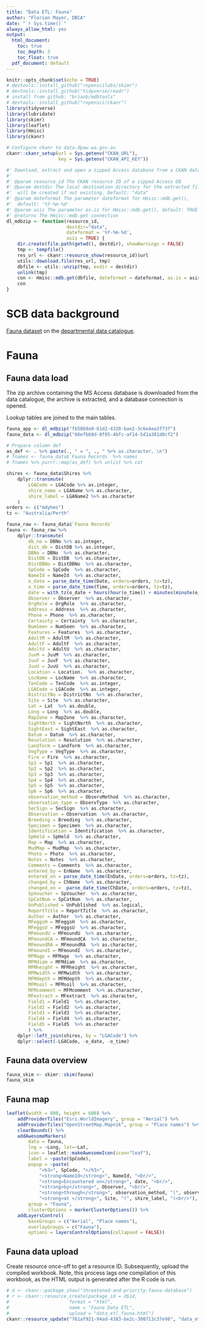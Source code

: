 ```yaml
---
title: "Data ETL: Fauna"
author: "Florian Mayer, DBCA"
date: "`r Sys.time()`"
always_allow_html: yes
output:
  html_document:
    toc: true
    toc_depth: 3
    toc_float: true
  pdf_document: default
---
```


```r
knitr::opts_chunk$set(echo = TRUE)
# devtools::install_github("ropenscilabs/skimr")
# devtools::install_github("tidyverse/readr")
# install from github: "brianb/mdbtools"
# devtools::install_github("ropensci/ckanr")
library(tidyverse)
library(lubridate)
library(skimr)
library(leaflet)
library(Hmisc)
library(ckanr)

# Configure ckanr to data.dpaw.wa.gov.au
ckanr::ckanr_setup(url = Sys.getenv("CKAN_URL"), 
                   key = Sys.getenv("CKAN_API_KEY"))

#' Download, extract and open a zipped Access database from a CKAN dataset
#' 
#' @param resource_id The CKAN resource ID of a zipped Access DB
#' @param destdir The local destination directory for the extracted file, 
#'  will be created if not existing. Default: "data"
#' @param dateformat The parameter dateformat for Hmisc::mdb.get(), 
#'  default: '%Y-%m-%d'
#' @param asis The parameter as.is for Hmisc::mdb.get(), default: TRUE
#' @returns The Hmisc::mdb.get connection
dl_mdbzip <- function(resource_id, 
                      destdir="data", 
                      dateformat = '%Y-%m-%d', 
                      asis = TRUE) {
    dir.create(file.path(getwd(), destdir), showWarnings = FALSE)
    tmp <- tempfile()
    res_url <- ckanr::resource_show(resource_id)$url
    utils::download.file(res_url, tmp)
    dbfile <- utils::unzip(tmp, exdir = destdir)
    unlink(tmp)
    con <- Hmisc::mdb.get(dbfile, dateformat = dateformat, as.is = asis)
    con
}
```
# SCB data background
[Fauna dataset](https://data.dpaw.wa.gov.au/dataset/threatened-and-priority-fauna-database) 
on the [departmental data catalogue](https://data.dpaw.wa.gov.au/).

# Fauna

## Fauna data load
The zip archive containing the MS Access database is downloaded from the data 
catalogue, the archive is extracted, and a database connection is opened.

Lookup tables are joined to the main tables.

```r
fauna_app <- dl_mdbzip("fb5869a9-61d2-4320-bae2-3c6e4ea3f73f")
fauna_data <- dl_mdbzip("66efb68d-8f05-4bfc-af14-5d1a381d0cf2")

# Prepare column def
as_def <- . %>% paste(., " = ", ., " %>% as.character, \n")
# fnames <- fauna_data$`Fauna Records` %>% names
# fnames %>% purrr::map(as_def) %>% unlist %>% cat

shires <- fauna_data$Shires %>%
    dplyr::transmute(
        LGACode = LGACode %>% as.integer,
        shire_name = LGAName %>% as.character,
        shire_label = LGAName2 %>% as.character
    )
orders <- c("mdyhms")
tz <- "Australia/Perth"

fauna_raw <- fauna_data$`Fauna Records`
fauna <- fauna_raw %>%
    dplyr::transmute(
        db_no = DBNo %>% as.integer,
        dist_db = DistDB %>% as.integer,
        DBNo = DBNo  %>% as.character, 
        DistDB = DistDB  %>% as.character, 
        DistDBNo = DistDBNo  %>% as.character, 
        SpCode = SpCode  %>% as.character, 
        NameId = NameId  %>% as.character,
        o_date = parse_date_time(Date, orders=orders, tz=tz),
        o_time = parse_date_time(Time, orders=orders, tz=tz),
        date = with_tz(o_date + hours(hour(o_time)) + minutes(minute(o_time)), tzone = tz),
        Observer = Observer  %>% as.character, 
        OrgRole = OrgRole  %>% as.character, 
        Address = Address  %>% as.character, 
        Phone = Phone  %>% as.character, 
        Certainty = Certainty  %>% as.character, 
        NumSeen = NumSeen  %>% as.character, 
        Features = Features  %>% as.character, 
        AdultM = AdultM  %>% as.character, 
        AdultF = AdultF  %>% as.character, 
        AdultU = AdultU  %>% as.character, 
        JuvM = JuvM  %>% as.character, 
        JuvF = JuvF  %>% as.character, 
        JuvU = JuvU  %>% as.character, 
        Location = Location.  %>% as.character, 
        LocName = LocName  %>% as.character, 
        TenCode = TenCode  %>% as.integer, 
        LGACode = LGACode  %>% as.integer, 
        DistrictNo = DistrictNo  %>% as.character, 
        Site = Site  %>% as.character, 
        Lat = Lat  %>% as.double, 
        Long = Long  %>% as.double, 
        MapZone = MapZone  %>% as.character, 
        SightNorth = SightNorth  %>% as.character, 
        SightEast = SightEast  %>% as.character, 
        Datum = Datum  %>% as.character, 
        Resolution = Resolution  %>% as.character, 
        Landform = Landform  %>% as.character, 
        VegType = VegType  %>% as.character, 
        Fire = Fire  %>% as.character, 
        Sp1 = Sp1  %>% as.character, 
        Sp2 = Sp2  %>% as.character, 
        Sp3 = Sp3  %>% as.character, 
        Sp4 = Sp4  %>% as.character, 
        Sp5 = Sp5  %>% as.character, 
        Sp6 = Sp6  %>% as.character, 
        observation_method = ObservMethod  %>% as.character, 
        observation_type = ObservType  %>% as.character, 
        SecSign = SecSign  %>% as.character, 
        Observation = Observation  %>% as.character, 
        Breeding = Breeding  %>% as.character, 
        Specimen = Specimen  %>% as.character, 
        Identification = Identification  %>% as.character, 
        SpHeld = SpHeld  %>% as.character, 
        Map = Map  %>% as.character, 
        MudMap = MudMap  %>% as.character, 
        Photo = Photo  %>% as.character, 
        Notes = Notes  %>% as.character, 
        Comments = Comments  %>% as.character, 
        entered_by = EnName  %>% as.character, 
        entered_on = parse_date_time(EnDate, orders=orders, tz=tz),
        changed_by = ChName  %>% as.character, 
        changed_on =  parse_date_time(ChDate, orders=orders, tz=tz),
        SpVoucher = SpVoucher  %>% as.character, 
        SpCatNum = SpCatNum  %>% as.character, 
        UnPublished = UnPublished  %>% as.logical, 
        ReportTitle = ReportTitle  %>% as.character, 
        Author = Author  %>% as.character, 
        MFeggsH = MFeggsH  %>% as.character, 
        MFeggsU = MFeggsU  %>% as.character, 
        MFmoundU = MFmoundU  %>% as.character, 
        MFmoundCA = MFmoundCA  %>% as.character, 
        MFmoundRA = MFmoundRA  %>% as.character, 
        MFmoundI = MFmoundI  %>% as.character, 
        MFMage = MFMage  %>% as.character, 
        MFMdiam = MFMdiam  %>% as.character, 
        MFMheight = MFMheight  %>% as.character, 
        MFMwidth = MFMwidth  %>% as.character, 
        MFMdepth = MFMdepth  %>% as.character, 
        MFMsoil = MFMsoil  %>% as.character, 
        MFMcomment = MFMcomment  %>% as.character, 
        MFextract = MFextract  %>% as.character, 
        Field1 = Field1  %>% as.character, 
        Field2 = Field2  %>% as.character, 
        Field3 = Field3  %>% as.character, 
        Field4 = Field4  %>% as.character, 
        Field5 = Field5  %>% as.character
        ) %>%
    dplyr::left_join(shires, by = "LGACode") %>% 
    dplyr::select(-LGACode, -o_date, -o_time)
```

## Fauna data overview
```r
fauna_skim <- skimr::skim(fauna)
fauna_skim
```

## Fauna map
```r
leaflet(width = 800, height = 600) %>% 
    addProviderTiles("Esri.WorldImagery", group = "Aerial") %>%
    addProviderTiles("OpenStreetMap.Mapnik", group = "Place names") %>%
    clearBounds() %>%
    addAwesomeMarkers(
        data = fauna,
        lng = ~Long, lat=~Lat,
        icon = leaflet::makeAwesomeIcon(icon="leaf"),
        label = ~paste(SpCode),
        popup = ~paste(
            "<h3>", SpCode, "</h3>",
            "<strong>NameId</strong>", NameId, "<br/>",
            "<strong>Encountered on</strong>", date, "<br/>",
            "<strong>by</strong>", Observer, "<br/>",
            "<strong>through</strong>", observation_method, "(", observation_type, ")<br/>",
            "<strong>at </strong>", Site, "(", shire_label, ")<br/>"),
        group = "Fauna",
        clusterOptions = markerClusterOptions()) %>%
    addLayersControl(
        baseGroups = c("Aerial", "Place names"),
        overlayGroups = c("Fauna"),
        options = layersControlOptions(collapsed = FALSE))
```
## Fauna data upload
Create resource once-off to get a resource ID.
Subsequently, upload the compiled workbook.
Note, this process lags one compilation of this workbook, as the HTML output
is generated after the R code is run.

```r
# d <- ckanr::package_show("threatened-and-priority-fauna-database")
# r <- ckanr::resource_create(package_id = d$id,
#                      format = "html",
#                      name = "Fauna Data ETL",
#                      upload = "data_etl_fauna.html")
ckanr::resource_update("761af921-94ad-4383-be2c-300713c37e98", "data_etl_fauna.html")
```
